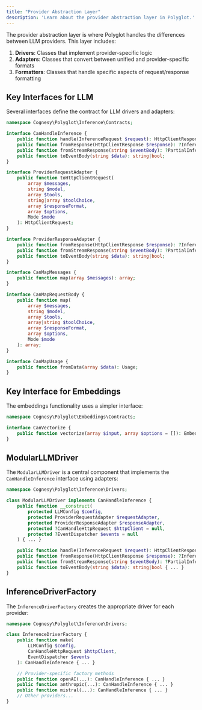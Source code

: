```yaml
---
title: "Provider Abstraction Layer"
description: 'Learn about the provider abstraction layer in Polyglot.'
---
```


The provider abstraction layer is where Polyglot handles the differences between LLM providers. This layer includes:

1. **Drivers**: Classes that implement provider-specific logic
2. **Adapters**: Classes that convert between unified and provider-specific formats
3. **Formatters**: Classes that handle specific aspects of request/response formatting



## Key Interfaces for LLM

Several interfaces define the contract for LLM drivers and adapters:

```php
namespace Cognesy\Polyglot\Inference\Contracts;

interface CanHandleInference {
    public function handle(InferenceRequest $request): HttpClientResponse;
    public function fromResponse(HttpClientResponse $response): ?InferenceResponse;
    public function fromStreamResponse(string $eventBody): ?PartialInferenceResponse;
    public function toEventBody(string $data): string|bool;
}

interface ProviderRequestAdapter {
    public function toHttpClientRequest(
        array $messages,
        string $model,
        array $tools,
        string|array $toolChoice,
        array $responseFormat,
        array $options,
        Mode $mode
    ): HttpClientRequest;
}

interface ProviderResponseAdapter {
    public function fromResponse(HttpClientResponse $response): ?InferenceResponse;
    public function fromStreamResponse(string $eventBody): ?PartialInferenceResponse;
    public function toEventBody(string $data): string|bool;
}

interface CanMapMessages {
    public function map(array $messages): array;
}

interface CanMapRequestBody {
    public function map(
        array $messages,
        string $model,
        array $tools,
        array|string $toolChoice,
        array $responseFormat,
        array $options,
        Mode $mode
    ): array;
}

interface CanMapUsage {
    public function fromData(array $data): Usage;
}
```



## Key Interface for Embeddings

The embeddings functionality uses a simpler interface:

```php
namespace Cognesy\Polyglot\Embeddings\Contracts;

interface CanVectorize {
    public function vectorize(array $input, array $options = []): EmbeddingsResponse;
}
```



## ModularLLMDriver

The `ModularLLMDriver` is a central component that implements the `CanHandleInference` interface using adapters:

```php
namespace Cognesy\Polyglot\Inference\Drivers;

class ModularLLMDriver implements CanHandleInference {
    public function __construct(
        protected LLMConfig $config,
        protected ProviderRequestAdapter $requestAdapter,
        protected ProviderResponseAdapter $responseAdapter,
        protected ?CanHandleHttpRequest $httpClient = null,
        protected ?EventDispatcher $events = null
    ) { ... }

    public function handle(InferenceRequest $request): HttpClientResponse { ... }
    public function fromResponse(HttpClientResponse $response): ?InferenceResponse { ... }
    public function fromStreamResponse(string $eventBody): ?PartialInferenceResponse { ... }
    public function toEventBody(string $data): string|bool { ... }
}
```



## InferenceDriverFactory

The `InferenceDriverFactory` creates the appropriate driver for each provider:

```php
namespace Cognesy\Polyglot\Inference\Drivers;

class InferenceDriverFactory {
    public function make(
        LLMConfig $config,
        CanHandleHttpRequest $httpClient,
        EventDispatcher $events
    ): CanHandleInference { ... }

    // Provider-specific factory methods
    public function openAI(...): CanHandleInference { ... }
    public function anthropic(...): CanHandleInference { ... }
    public function mistral(...): CanHandleInference { ... }
    // Other providers...
}
```
